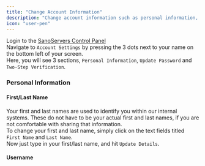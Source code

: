 ```yaml
---
title: "Change Account Information"
description: "Change account information such as personal information, passwords and 2FA."
icon: "user-pen"
---
```


Login to the [SanoServers Control Panel](https://panel.sanoservers.com/)<br/>
Navigate to ``Account Settings`` by pressing the 3 dots next to your name on the bottom left of your screen.<br/>
Here, you will see 3 sections, ``Personal Information``, ``Update Password`` and ``Two-Step Verification``.
### Personal Information
     
#### First/Last Name

Your first and last names are used to identify you within our internal systems. These do not have to be your actual first and last names, if you are not comfortable with sharing that information. <br/>
To change your first and last name, simply click on the text fields titled ``First Name`` and ``Last Name``.<br/>
Now just type in your first/last name, and hit ``Update Details``.<br/>

#### Username
